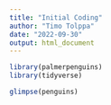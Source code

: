 ```yaml
---
title: "Initial Coding"
author: "Timo Tolppa"
date: "2022-09-30"
output: html_document
---
```

```r
library(palmerpenguins)
library(tidyverse)
```

```r
glimpse(penguins)
```

